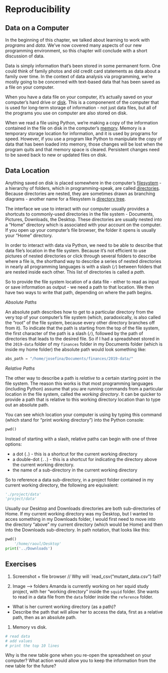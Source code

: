 # Reproducibility

## Data on a Computer

In the beginning of this chapter, we talked about learning to work with 
*programs* and *data*. We've now covered many aspects of our new 
programming environment, so this chapter will conclude with a short discussion 
of data. 

Data is simply information that's been stored in some permanent form. One 
could think of family photos and old credit card statements as data about a 
family over time. In the context of data analysis via programming, we're 
mostly going to be concerned with text-based data that has been saved as 
a file on your computer. 

When you have a data file on your computer, it's actually saved on your 
computer's hard drive or [disk](glossary.html#disk). This is a componenent of the computer that
is used for long-term storage of information - not just data files, but all 
of the programs you use on computer are also stored on disk. 

When we read a file using Python, we're making a copy of the information 
contained in the file on disk in the computer's 
[memory](glossary.html#memory). Memory is a temporary 
storage location for information, and it is used by programs for speed. 
However, if you use a program like Python to manipulate the copy of data that 
has been loaded into memory, those changes will be lost when the program 
quits and that memory space is cleared. Persistent changes need to be saved 
back to new or updated files on disk. 

## Data Location

Anything saved on disk is placed somewhere in the computer's 
[filesystem](glossary.html#filesystem) - 
a hierarchy of folders, which in programming-speak, are called 
[directories](glossary.html#directory). 
Because directories are nested, they are sometimes drawn as branching 
diagrams - another name for a filesystem is [directory tree](glossary.html#directory-tree). 

The interface we use to interact with our computer usually provides a 
shortcuts to commonly-used directories in the file system - Documents, Pictures, 
Downloads, the Desktop. These directories are usually nested into a "Home" 
directory which is associated with your account on the computer. If you open 
up your computer's file browser, the folder it opens is usually your "Home" 
directory. 

In order to interact with data via Python, we need to be able to describe that 
data file's location in the file system. Because it's not efficient to use 
pictures of nested directories or click through several folders to describe 
where a file is, the shorthand way to describe a series of nested directories 
in nearly all programming languages 
is with a slash (`/`) between folders that are nested inside each other. 
This list of directories is called a *path*. 

So to provide the file system location of a data file - either to read as input 
or save information as output - we need a path to that location. We then have 
two ways to write that path, depending on where the path begins. 

*Absolute Paths*

An absolute path describes how to get to a particular directory from the very 
top of your computer's file system (which, paradoxically, is also called the 
"root" of the file system, because every other directory branches off from it). 
To indicate that the path is starting from the top of the file system, the 
first character of the path is a slash (`/`), followed by the path of 
directories that leads to the desired file. So if I had a spreadsheet stored 
in the `2019-data` folder of my `finances` folder in my Documents folder 
(which is inside my home folder)
the absolute path would look something like: 

```python
abs_path = "/home/josefina/Documents/finances/2019-data/"
```

*Relative Paths*

The other way to describe a path is *relative* to a certain starting point 
in the file system. The reason this works is that most programming languages 
(including Python) assume that you are running commands from a particular 
location in the file system, called the *working directory*. It can be quicker 
to provide a path that is relative to this working directory location than 
to type out an absolute path. 

You can see which
 location your computer is using by typing this command (which stand for 
"print working directory") into the Python console: 

```python
pwd()
```

Instead of starting with a slash, relative paths can begin with one of three 
options: 

* a dot (`.`) - this is a shortcut for the current working directory
* a double-dot (`..`) - this is a shortcut for indicating the directory 
above the current working directory. 
* the name of a sub-directory in the current working directory

So to reference a data sub-directory, in a project folder contained in 
my current working directory, the following are equivalent: 

```python
'./project/data'
'project/data'
```

Usually our Desktop and Downloads directories are both sub-directories of 
Home. If my current working directory was my Desktop, but I wanted to acces 
something in my Downloads folder, I would first need to move into the 
directory "above" my current directory (which would be Home) and then into 
the Downloads sub-directory. In path notation, that looks like this: 

```python
pwd()
    '/home/raoul/Desktop'
print('../Downloads')
```

## Exercises

1. Screenshot + file browser // Why will `read_csv("mutant_data.csv") fail? 

1. Image --> folders
Amanda is currently working on her squid study project, with her "working
directory" inside the `squid` folder. She wants to read in a data file from 
the `data` folder inside the `reference` folder. 
- What is her current working directory (as a path)?
- Describe the path that will allow her to access the data, first as a 
relative path, then as an absolute path. 

1. Memory vs disk. 

```python
# read data
# add values
# print the top 10 lines
```

Why is the new table gone when you re-open the spreadsheet on your computer? 
What action would allow you to keep the information from the new table for the future? 
